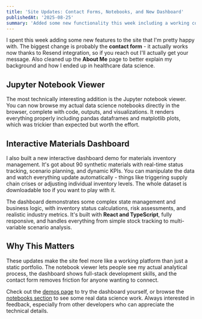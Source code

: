 ```yaml
---
title: 'Site Updates: Contact Forms, Notebooks, and New Dashboard'
publishedAt: '2025-08-25'
summary: 'Added some new functionality this week including a working contact form, Jupyter notebook viewer, and an interactive materials dashboard demo.'
---
```


I spent this week adding some new features to the site that I'm pretty happy with. The biggest change is probably the **contact form** - it actually works now thanks to Resend integration, so if you reach out I'll actually get your message. Also cleaned up the **About Me** page to better explain my background and how I ended up in healthcare data science.

## Jupyter Notebook Viewer

The most technically interesting addition is the Jupyter notebook viewer. You can now browse my actual data science notebooks directly in the browser, complete with code, outputs, and visualizations. It renders everything properly including pandas dataframes and matplotlib plots, which was trickier than expected but worth the effort.

## Interactive Materials Dashboard

I also built a new interactive dashboard demo for materials inventory management. It's got about 90 synthetic materials with real-time status tracking, scenario planning, and dynamic KPIs. You can manipulate the data and watch everything update automatically - things like triggering supply chain crises or adjusting individual inventory levels. The whole dataset is downloadable too if you want to play with it.

The dashboard demonstrates some complex state management and business logic, with inventory status calculations, risk assessments, and realistic industry metrics. It's built with **React and TypeScript**, fully responsive, and handles everything from simple stock tracking to multi-variable scenario analysis.

## Why This Matters

These updates make the site feel more like a working platform than just a static portfolio. The notebook viewer lets people see my actual analytical process, the dashboard shows full-stack development skills, and the contact form removes friction for anyone wanting to connect.

Check out the [demos page](/demos) to try the dashboard yourself, or browse the [notebooks section](/jupyter) to see some real data science work. Always interested in feedback, especially from other developers who can appreciate the technical details.